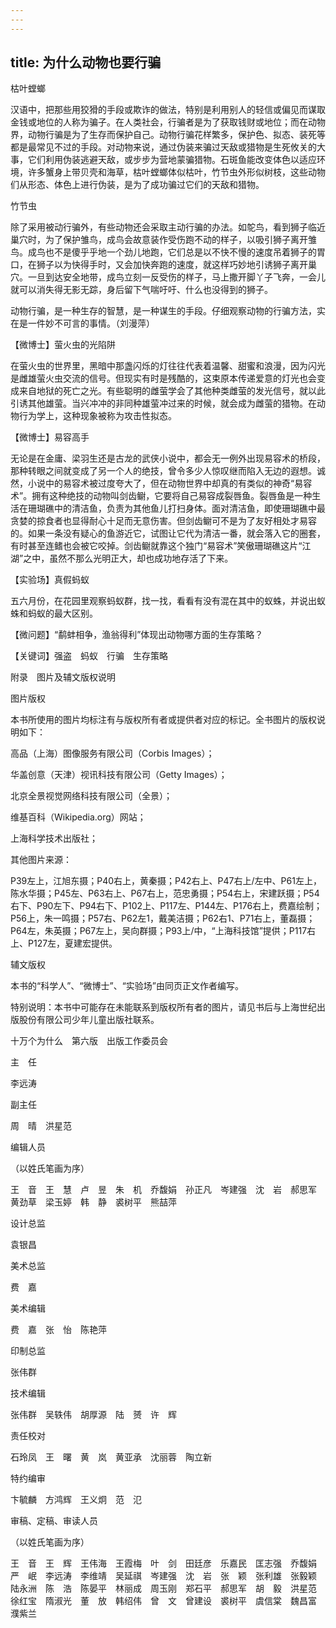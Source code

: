 ```yaml
---
---
---
```

title: 为什么动物也要行骗
---




枯叶螳螂



汉语中，把那些用狡猾的手段或欺诈的做法，特别是利用别人的轻信或偏见而谋取金钱或地位的人称为骗子。在人类社会，行骗者是为了获取钱财或地位；而在动物界，动物行骗是为了生存而保护自己。动物行骗花样繁多，保护色、拟态、装死等都是最常见不过的手段。对动物来说，通过伪装来骗过天敌或猎物是生死攸关的大事，它们利用伪装逃避天敌，或步步为营地蒙骗猎物。石斑鱼能改变体色以适应环境，许多蟹身上带贝壳和海草，枯叶螳螂体似枯叶，竹节虫外形似树枝，这些动物们从形态、体色上进行伪装，是为了成功骗过它们的天敌和猎物。

竹节虫



除了采用被动行骗外，有些动物还会采取主动行骗的办法。如鸵鸟，看到狮子临近巢穴时，为了保护雏鸟，成鸟会故意装作受伤跑不动的样子，以吸引狮子离开雏鸟。成鸟也不是傻乎乎地一个劲儿地跑，它们总是以不快不慢的速度吊着狮子的胃口，在狮子以为快得手时，又会加快奔跑的速度，就这样巧妙地引诱狮子离开巢穴。一旦到达安全地带，成鸟立刻一反受伤的样子，马上撒开脚丫子飞奔，一会儿就可以消失得无影无踪，身后留下气喘吁吁、什么也没得到的狮子。

动物行骗，是一种生存的智慧，是一种谋生的手段。仔细观察动物的行骗方法，实在是一件妙不可言的事情。（刘漫萍）





【微博士】萤火虫的光陷阱

在萤火虫的世界里，黑暗中那盏闪烁的灯往往代表着温馨、甜蜜和浪漫，因为闪光是雌雄萤火虫交流的信号。但现实有时是残酷的，这束原本传递爱意的灯光也会变成来自地狱的死亡之光。有些聪明的雌萤学会了其他种类雌萤的发光信号，就以此引诱其他雄萤。当兴冲冲的非同种雄萤冲过来的时候，就会成为雌萤的猎物。在动物行为学上，这种现象被称为攻击性拟态。



【微博士】易容高手

无论是在金庸、梁羽生还是古龙的武侠小说中，都会无一例外出现易容术的桥段，那种转眼之间就变成了另一个人的绝技，曾令多少人惊叹继而陷入无边的遐想。诚然，小说中的易容术被过度夸大了，但在动物世界中却真的有类似的神奇“易容术”。拥有这种绝技的动物叫剑齿鳚，它要将自己易容成裂唇鱼。裂唇鱼是一种生活在珊瑚礁中的清洁鱼，负责为其他鱼儿打扫身体。面对清洁鱼，即使珊瑚礁中最贪婪的掠食者也显得耐心十足而无意伤害。但剑齿鳚可不是为了友好相处才易容的。如果一条没有疑心的鱼游近它，试图让它代为清洁一番，就会落入它的圈套，有时甚至连鳍也会被它咬掉。剑齿鳚就靠这个独门“易容术”笑傲珊瑚礁这片“江湖”之中，虽然不那么光明正大，却也成功地存活了下来。

【实验场】真假蚂蚁

五六月份，在花园里观察蚂蚁群，找一找，看看有没有混在其中的蚁蛛，并说出蚁蛛和蚂蚁的最大区别。

【微问题】“鹬蚌相争，渔翁得利”体现出动物哪方面的生存策略？

【关键词】强盗　蚂蚁　行骗　生存策略





附录　图片及辅文版权说明





图片版权


本书所使用的图片均标注有与版权所有者或提供者对应的标记。全书图片的版权说明如下：

高品（上海）图像服务有限公司（Corbis Images）；

华盖创意（天津）视讯科技有限公司（Getty Images）；

北京全景视觉网络科技有限公司（全景）；

维基百科（Wikipedia.org）网站；

上海科学技术出版社；

其他图片来源：

P39左上，江旭东摄；P40右上，黄秦摄；P42右上、P47右上/左中、P61左上，陈水华摄；P45左、P63右上、P67右上，范忠勇摄；P54右上，宋建跃摄；P54右下、P90左下、P94右下、P102上、P117左、P144左、P176右上，费嘉绘制；P56上，朱一鸣摄；P57右、P62左1，戴美洁摄；P62右1、P71右上，董磊摄；P64左，朱英摄；P67左上，吴向群摄；P93上/中，“上海科技馆”提供；P117右上、P127左，夏建宏提供。





辅文版权


本书的“科学人”、“微博士”、“实验场”由同页正文作者编写。

特别说明：本书中可能存在未能联系到版权所有者的图片，请见书后与上海世纪出版股份有限公司少年儿童出版社联系。





十万个为什么　第六版　出版工作委员会





主　任


李远涛





副主任


周　晴　洪星范





编辑人员


（以姓氏笔画为序）


王　音　王　慧　卢　昱　朱　机　乔馥娟　孙正凡　岑建强　沈　岩　郝思军　黄劲草　梁玉婷　韩　静　裘树平　熊喆萍





设计总监


袁银昌





美术总监


费　嘉





美术编辑


费　嘉　张　怡　陈艳萍





印制总监


张伟群





技术编辑


张伟群　吴轶伟　胡厚源　陆　赟　许　辉





责任校对


石玲凤　王　曙　黄　岚　黄亚承　沈丽蓉　陶立新





特约编审


卞毓麟　方鸿辉　王义炯　范　氾





审稿、定稿、审读人员

（以姓氏笔画为序）

王　音　王　辉　王伟海　王霞梅　叶　剑　田廷彦　乐嘉民　匡志强　乔馥娟　严　岷　李远涛　李维靖　吴延祺　岑建强　沈　岩　张　颖　张利雄　张毅颖　陆永洲　陈　浩　陈晏平　林丽成　周玉刚　郑石平　郝思军　胡　毅　洪星范　徐红宝　隋淑光　董　放　韩绍伟　曾　文　曾建设　裘树平　虞信棠　魏昌富　濮紫兰